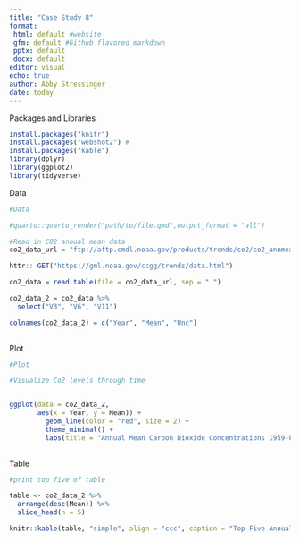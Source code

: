 ```yaml
---
title: "Case Study 8"
format: 
 html: default #website
 gfm: default #Github flavored markdown
 pptx: default
 docx: default
editor: visual
echo: true
author: Abby Stressinger
date: today
---
```


Packages and Libraries

```r
install.packages("knitr")
install.packages("webshot2") #
install.packages("kable")
library(dplyr)
library(ggplot2)
library(tidyverse)
```

Data

```r
#Data

#quarto::quarto_render("path/to/file.qmd",output_format = "all")

#Read in CO2 annual mean data
co2_data_url = "ftp://aftp.cmdl.noaa.gov/products/trends/co2/co2_annmean_mlo.txt"

httr:: GET("https://gml.noaa.gov/ccgg/trends/data.html")

co2_data = read.table(file = co2_data_url, sep = " ")

co2_data_2 = co2_data %>%
  select("V3", "V6", "V11")

colnames(co2_data_2) = c("Year", "Mean", "Unc")
  
```

Plot

```r
#Plot

#Visualize Co2 levels through time


ggplot(data = co2_data_2,
       aes(x = Year, y = Mean)) +
         geom_line(color = "red", size = 2) +
         theme_minimal() +
         labs(title = "Annual Mean Carbon Dioxide Concentrations 1959-Present", subtitle = "Data from NOAA Global Monitoring Laboratory")
       
```

Table

```r

#print top five of table

table <- co2_data_2 %>%
  arrange(desc(Mean)) %>%
  slice_head(n = 5)

knitr::kable(table, "simple", align = "ccc", caption = "Top Five Annual Mean CO2 Concentrations at Mona Loa")


  
```
